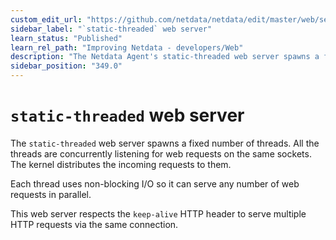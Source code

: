 ```yaml
---
custom_edit_url: "https://github.com/netdata/netdata/edit/master/web/server/static/README.md"
sidebar_label: "`static-threaded` web server"
learn_status: "Published"
learn_rel_path: "Improving Netdata - developers/Web"
description: "The Netdata Agent's static-threaded web server spawns a fixed number of threads that listen to web requests and uses non-blocking I/O."
sidebar_position: "349.0"
---
```



# `static-threaded` web server

The `static-threaded` web server spawns a fixed number of threads.
All the threads are concurrently listening for web requests on the same sockets.
The kernel distributes the incoming requests to them.

Each thread uses non-blocking I/O so it can serve any number of web requests in parallel.

This web server respects the `keep-alive` HTTP header to serve multiple HTTP requests via the same connection. 



